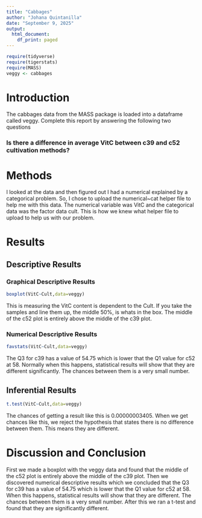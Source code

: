 ```yaml
---
title: "Cabbages"
author: "Johana Quintanilla"
date: "September 9, 2025"
output:
  html_document:
    df_print: paged
---
```


```r
require(tidyverse)
require(tigerstats)
require(MASS)
veggy <- cabbages
```

# Introduction

<!--In this section you explain what you are trying to show.  Where did the data come from?  What is the research or other question you are trying to answer?!-->
 The cabbages data from the MASS package is loaded into a dataframe called veggy. Complete this report by answering the following two questions  
 
### Is there a difference in average VitC between c39 and c52 cultivation methods?  

# Methods

<!--Decide on your methods:  use "variable analysis" or other appropriate descriptors.  Make sure to choose at least one graphical method and at least one numerical method.!-->

I looked at the data and then figured out I had a numerical explained by a categorical problem. So, I chose to upload the numerical~cat helper file to help me with this data. The numerical variable was VitC and the categorical data was the factor data cult. This is how we knew what helper file to upload to help us with our problem.

# Results

<!--Divide this section into two sub-sections:  One for your descriptive  results and one for your inferential results.!-->

## Descriptive Results

### Graphical Descriptive Results

<!--Graphical results here.  Make sure to show your code.  Provide appropriate labels for axes, giving units if possible, and provide a good title for the graph, too.  Use the graphical results to describe the patterns if any that exist in the data as focused toward the research question!-->

```r
boxplot(VitC~Cult,data=veggy)
```

This is measuring the VitC content is dependent to the Cult. If you take the samples and line them up, the middle 50%, is whats in the box. The middle of the c52 plot is entirely above the middle of the c39 plot.

### Numerical Descriptive Results

<!--Numerical results go here. Use the numerical results to describe the patterns if any that exist in the data as focused toward the research question!-->

```r
favstats(VitC~Cult,data=veggy)
```

The Q3 for c39 has a value of 54.75 which is lower that the Q1 value for c52 at 58. Normally when this happens, statistical results will show that they are different significantly. The chances between them is a very small number.

## Inferential Results

<!--State hypothesis clearly.  Make sure your discussion of the inferential test covers all the aspects that the test output produces, such as test statistic, p-value etc.  Make a decision about the null hypothesis, explain the assumptions on which the selected test/procedure was based, and why the chosen procedure satisfys the assumptions and is appropriate to answer the research question!-->

```r
t.test(VitC~Cult,data=veggy)
```

The chances of getting a result like this is 0.00000003405. When we get chances like this, we reject the hypothesis that states there is no difference between them. This means they are different. 

# Discussion and Conclusion

<!--Discussion and conclusion here.  If you found a relationship be sure to consider whether the relationship occurs because one of the variavbles causes the other, or whether they perhasps are related for some other reason.  Watch the chapter 6 videos from the GeorgeTown videos collection.!-->

First we made a boxplot with the veggy data and found that the middle of the c52 plot is entirely above the middle of the c39 plot. Then we discovered numerical descriptive results which we concluded that the Q3 for c39 has a value of 54.75 which is lower that the Q1 value for c52 at 58. When this happens, statistical results will show that they are different. The chances between them is a very small number. After this we ran a t-test and found that they are significantly different. 